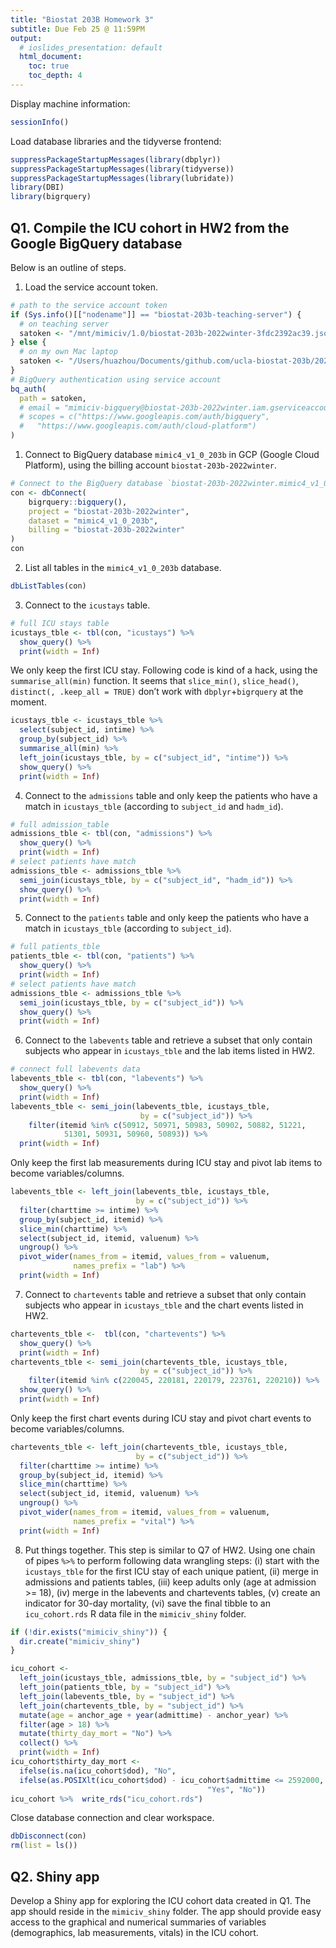 ```yaml
---
title: "Biostat 203B Homework 3"
subtitle: Due Feb 25 @ 11:59PM
output:
  # ioslides_presentation: default
  html_document:
    toc: true
    toc_depth: 4
---
```


Display machine information:
```r
sessionInfo()
```

Load database libraries and the tidyverse frontend:
```r
suppressPackageStartupMessages(library(dbplyr))
suppressPackageStartupMessages(library(tidyverse))
suppressPackageStartupMessages(library(lubridate))
library(DBI)
library(bigrquery)
```

## Q1. Compile the ICU cohort in HW2 from the Google BigQuery database 

Below is an outline of steps.

1. Load the service account token.
```r
# path to the service account token 
if (Sys.info()[["nodename"]] == "biostat-203b-teaching-server") {
  # on teaching server
  satoken <- "/mnt/mimiciv/1.0/biostat-203b-2022winter-3fdc2392ac39.json"
} else {
  # on my own Mac laptop
  satoken <- "/Users/huazhou/Documents/github.com/ucla-biostat-203b/2022winter/hw/hw3/biostat-203b-2022winter-3fdc2392ac39.json"
}
# BigQuery authentication using service account
bq_auth(
  path = satoken,
  # email = "mimiciv-bigquery@biostat-203b-2022winter.iam.gserviceaccount.com",
  # scopes = c("https://www.googleapis.com/auth/bigquery",
  #   "https://www.googleapis.com/auth/cloud-platform")
)
```

1. Connect to BigQuery database `mimic4_v1_0_203b` in GCP (Google Cloud Platform), using the billing account `biostat-203b-2022winter`.
```r
# Connect to the BigQuery database `biostat-203b-2022winter.mimic4_v1_0_203b`
con <- dbConnect(
    bigrquery::bigquery(),
    project = "biostat-203b-2022winter",
    dataset = "mimic4_v1_0_203b",
    billing = "biostat-203b-2022winter"
)
con
```

2. List all tables in the `mimic4_v1_0_203b` database.
```r
dbListTables(con)
```

3. Connect to the `icustays` table.
```r
# full ICU stays table
icustays_tble <- tbl(con, "icustays") %>%
  show_query() %>%
  print(width = Inf)
```


We only keep the first ICU stay. Following code is kind of a hack, using the `summarise_all(min)` function. It seems that `slice_min()`, `slice_head()`, `distinct(, .keep_all = TRUE)` don't work with `dbplyr`+`bigrquery` at the moment.
```r
icustays_tble <- icustays_tble %>% 
  select(subject_id, intime) %>% 
  group_by(subject_id) %>% 
  summarise_all(min) %>%
  left_join(icustays_tble, by = c("subject_id", "intime")) %>%
  show_query() %>%
  print(width = Inf)
```


4. Connect to the `admissions` table and only keep the patients who have a match in `icustays_tble` (according to `subject_id` and `hadm_id`).
```r
# full admission_table
admissions_tble <- tbl(con, "admissions") %>%
  show_query() %>%
  print(width = Inf)
# select patients have match
admissions_tble <- admissions_tble %>%
  semi_join(icustays_tble, by = c("subject_id", "hadm_id")) %>% 
  show_query() %>%
  print(width = Inf)
```




5. Connect to the `patients` table and only keep the patients who have a match in `icustays_tble` (according to `subject_id`).
```r
# full patients_tble
patients_tble <- tbl(con, "patients") %>%
  show_query() %>%
  print(width = Inf)
# select patients have match
admissions_tble <- admissions_tble %>%
  semi_join(icustays_tble, by = c("subject_id")) %>% 
  show_query() %>%
  print(width = Inf)
```

6. Connect to the `labevents` table and retrieve a subset that only contain subjects who appear in `icustays_tble` and the lab items listed in HW2. 
```r
# connect full labevents data
labevents_tble <- tbl(con, "labevents") %>%
  show_query() %>%
  print(width = Inf)
labevents_tble <- semi_join(labevents_tble, icustays_tble, 
                             by = c("subject_id")) %>%
    filter(itemid %in% c(50912, 50971, 50983, 50902, 50882, 51221,
            51301, 50931, 50960, 50893)) %>% 
  print(width = Inf)
```
Only keep the first lab measurements during ICU stay and pivot lab items to become variables/columns.
```r
labevents_tble <- left_join(labevents_tble, icustays_tble, 
                            by = c("subject_id")) %>% 
  filter(charttime >= intime) %>% 
  group_by(subject_id, itemid) %>% 
  slice_min(charttime) %>% 
  select(subject_id, itemid, valuenum) %>% 
  ungroup() %>% 
  pivot_wider(names_from = itemid, values_from = valuenum,
              names_prefix = "lab") %>% 
  print(width = Inf)
```


7. Connect to `chartevents` table and retrieve a subset that only contain subjects who appear in `icustays_tble` and the chart events listed in HW2.
```r
chartevents_tble <-  tbl(con, "chartevents") %>%
  show_query() %>%
  print(width = Inf)
chartevents_tble <- semi_join(chartevents_tble, icustays_tble, 
                             by = c("subject_id")) %>%
    filter(itemid %in% c(220045, 220181, 220179, 223761, 220210)) %>% 
  show_query() %>% 
  print(width = Inf)
```
Only keep the first chart events during ICU stay and pivot chart events to become variables/columns.
```r
chartevents_tble <- left_join(chartevents_tble, icustays_tble, 
                            by = c("subject_id")) %>% 
  filter(charttime >= intime) %>% 
  group_by(subject_id, itemid) %>% 
  slice_min(charttime) %>% 
  select(subject_id, itemid, valuenum) %>% 
  ungroup() %>% 
  pivot_wider(names_from = itemid, values_from = valuenum,
              names_prefix = "vital") %>% 
  print(width = Inf)
```

8. Put things together. This step is similar to Q7 of HW2. Using one chain of pipes `%>%` to perform following data wrangling steps: (i) start with the `icustays_tble` for the first ICU stay of each unique patient, (ii) merge in admissions and patients tables, (iii) keep adults only (age at admission >= 18), (iv) merge in the labevents and chartevents tables, (v) create an indicator for 30-day mortality, (vi) save the final tibble to an `icu_cohort.rds` R data file in the `mimiciv_shiny` folder.

```r
if (!dir.exists("mimiciv_shiny")) {
  dir.create("mimiciv_shiny")
}
```

```r
icu_cohort <- 
  left_join(icustays_tble, admissions_tble, by = "subject_id") %>%
  left_join(patients_tble, by = "subject_id") %>% 
  left_join(labevents_tble, by = "subject_id") %>% 
  left_join(chartevents_tble, by = "subject_id") %>%
  mutate(age = anchor_age + year(admittime) - anchor_year) %>%
  filter(age > 18) %>%
  mutate(thirty_day_mort = "No") %>% 
  collect() %>% 
  print(width = Inf)
icu_cohort$thirty_day_mort <- 
  ifelse(is.na(icu_cohort$dod), "No",
  ifelse(as.POSIXlt(icu_cohort$dod) - icu_cohort$admittime <= 2592000,
                                            "Yes", "No"))
icu_cohort %>%  write_rds("icu_cohort.rds")
```


Close database connection and clear workspace.
```r
dbDisconnect(con)
rm(list = ls())
```

## Q2. Shiny app

Develop a Shiny app for exploring the ICU cohort data created in Q1. The app should reside in the `mimiciv_shiny` folder. The app should provide easy access to the graphical and numerical summaries of variables (demographics, lab measurements, vitals) in the ICU cohort.

